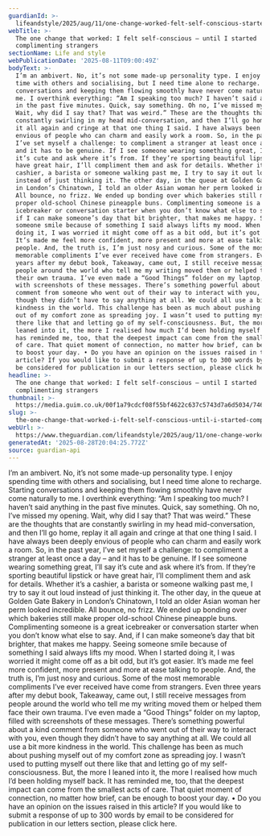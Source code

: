 ```yaml
---
guardianId: >-
  lifeandstyle/2025/aug/11/one-change-worked-felt-self-conscious-started-complimenting-strangers
webTitle: >-
  The one change that worked: I felt self-conscious – until I started
  complimenting strangers
sectionName: Life and style
webPublicationDate: '2025-08-11T09:00:49Z'
bodyText: >-
  I’m an ambivert. No, it’s not some made-up personality type. I enjoy spending
  time with others and socialising, but I need time alone to recharge. Starting
  conversations and keeping them flowing smoothly have never come naturally to
  me. I overthink everything: “Am I speaking too much? I haven’t said anything
  in the past five minutes. Quick, say something. Oh no, I’ve missed my opening.
  Wait, why did I say that? That was weird.” These are the thoughts that are
  constantly swirling in my head mid-conversation, and then I’ll go home, replay
  it all again and cringe at that one thing I said. I have always been deeply
  envious of people who can charm and easily work a room. So, in the past year,
  I’ve set myself a challenge: to compliment a stranger at least once a day –
  and it has to be genuine. If I see someone wearing something great, I’ll say
  it’s cute and ask where it’s from. If they’re sporting beautiful lipstick or
  have great hair, I’ll compliment them and ask for details. Whether it’s a
  cashier, a barista or someone walking past me, I try to say it out loud
  instead of just thinking it. The other day, in the queue at Golden Gate Bakery
  in London’s Chinatown, I told an older Asian woman her perm looked incredible.
  All bounce, no frizz. We ended up bonding over which bakeries still make
  proper old-school Chinese pineapple buns. Complimenting someone is a great
  icebreaker or conversation starter when you don’t know what else to say. And,
  if I can make someone’s day that bit brighter, that makes me happy. Seeing
  someone smile because of something I said always lifts my mood. When I started
  doing it, I was worried it might come off as a bit odd, but it’s got easier.
  It’s made me feel more confident, more present and more at ease talking to
  people. And, the truth is, I’m just nosy and curious. Some of the most
  memorable compliments I’ve ever received have come from strangers. Even three
  years after my debut book, Takeaway, came out, I still receive messages from
  people around the world who tell me my writing moved them or helped them face
  their own trauma. I’ve even made a “Good Things” folder on my laptop, filled
  with screenshots of these messages. There’s something powerful about a kind
  comment from someone who went out of their way to interact with you, even
  though they didn’t have to say anything at all. We could all use a bit more
  kindness in the world. This challenge has been as much about pushing myself
  out of my comfort zone as spreading joy. I wasn’t used to putting myself out
  there like that and letting go of my self-consciousness. But, the more I
  leaned into it, the more I realised how much I’d been holding myself back. It
  has reminded me, too, that the deepest impact can come from the smallest acts
  of care. That quiet moment of connection, no matter how brief, can be enough
  to boost your day. • Do you have an opinion on the issues raised in this
  article? If you would like to submit a response of up to 300 words by email to
  be considered for publication in our letters section, please click here.
headline: >-
  The one change that worked: I felt self-conscious – until I started
  complimenting strangers
thumbnail: >-
  https://media.guim.co.uk/00f1a79cdcf08f55bf4622c637c5743d7a6d5034/746_1779_4818_3854/500.jpg
slug: >-
  the-one-change-that-worked-i-felt-self-conscious-until-i-started-complimenting-strangers
webUrl: >-
  https://www.theguardian.com/lifeandstyle/2025/aug/11/one-change-worked-felt-self-conscious-started-complimenting-strangers
generatedAt: '2025-08-28T20:04:25.772Z'
source: guardian-api
---
```

I’m an ambivert. No, it’s not some made-up personality type. I enjoy spending time with others and socialising, but I need time alone to recharge. Starting conversations and keeping them flowing smoothly have never come naturally to me. I overthink everything: “Am I speaking too much? I haven’t said anything in the past five minutes. Quick, say something. Oh no, I’ve missed my opening. Wait, why did I say that? That was weird.” These are the thoughts that are constantly swirling in my head mid-conversation, and then I’ll go home, replay it all again and cringe at that one thing I said. I have always been deeply envious of people who can charm and easily work a room. So, in the past year, I’ve set myself a challenge: to compliment a stranger at least once a day – and it has to be genuine. If I see someone wearing something great, I’ll say it’s cute and ask where it’s from. If they’re sporting beautiful lipstick or have great hair, I’ll compliment them and ask for details. Whether it’s a cashier, a barista or someone walking past me, I try to say it out loud instead of just thinking it. The other day, in the queue at Golden Gate Bakery in London’s Chinatown, I told an older Asian woman her perm looked incredible. All bounce, no frizz. We ended up bonding over which bakeries still make proper old-school Chinese pineapple buns. Complimenting someone is a great icebreaker or conversation starter when you don’t know what else to say. And, if I can make someone’s day that bit brighter, that makes me happy. Seeing someone smile because of something I said always lifts my mood. When I started doing it, I was worried it might come off as a bit odd, but it’s got easier. It’s made me feel more confident, more present and more at ease talking to people. And, the truth is, I’m just nosy and curious. Some of the most memorable compliments I’ve ever received have come from strangers. Even three years after my debut book, Takeaway, came out, I still receive messages from people around the world who tell me my writing moved them or helped them face their own trauma. I’ve even made a “Good Things” folder on my laptop, filled with screenshots of these messages. There’s something powerful about a kind comment from someone who went out of their way to interact with you, even though they didn’t have to say anything at all. We could all use a bit more kindness in the world. This challenge has been as much about pushing myself out of my comfort zone as spreading joy. I wasn’t used to putting myself out there like that and letting go of my self-consciousness. But, the more I leaned into it, the more I realised how much I’d been holding myself back. It has reminded me, too, that the deepest impact can come from the smallest acts of care. That quiet moment of connection, no matter how brief, can be enough to boost your day. • Do you have an opinion on the issues raised in this article? If you would like to submit a response of up to 300 words by email to be considered for publication in our letters section, please click here.
